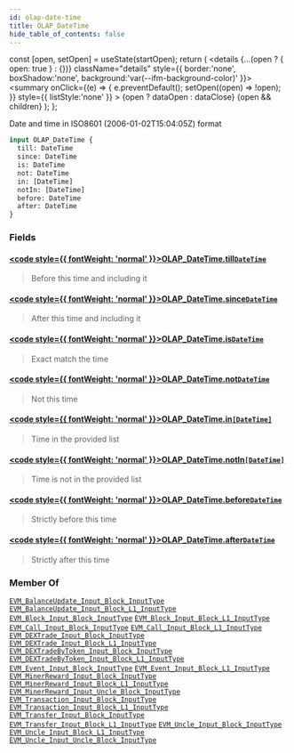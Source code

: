 ```yaml
---
id: olap-date-time
title: OLAP_DateTime
hide_table_of_contents: false
---
```







  const [open, setOpen] = useState(startOpen);
  return (
    <details {...(open ? { open: true } : {})} className="details" style={{ border:'none', boxShadow:'none', background:'var(--ifm-background-color)' }}>
      <summary
        onClick={(e) => {
          e.preventDefault();
          setOpen((open) => !open);
        }}
        style={{ listStyle:'none' }}
      >
      {open ? dataOpen : dataClose}
      </summary>
      {open && children}
    </details>
  );
};










Date and time in ISO8601 (2006-01-02T15:04:05Z) format


```graphql
input OLAP_DateTime {
  till: DateTime
  since: DateTime
  is: DateTime
  not: DateTime
  in: [DateTime]
  notIn: [DateTime]
  before: DateTime
  after: DateTime
}
```




### Fields

#### [<code style={{ fontWeight: 'normal' }}>OLAP_DateTime.<b>till</b></code>](#)<Bullet />[`DateTime`](/docs/graphql-reference/scalars/date-time) <Badge class="badge badge--secondary" text="scalar"/> 
> 
> 
> Before this time and including it
> 

#### [<code style={{ fontWeight: 'normal' }}>OLAP_DateTime.<b>since</b></code>](#)<Bullet />[`DateTime`](/docs/graphql-reference/scalars/date-time) <Badge class="badge badge--secondary" text="scalar"/> 
> 
> 
> After this time and including it
> 

#### [<code style={{ fontWeight: 'normal' }}>OLAP_DateTime.<b>is</b></code>](#)<Bullet />[`DateTime`](/docs/graphql-reference/scalars/date-time) <Badge class="badge badge--secondary" text="scalar"/> 
> 
> 
> Exact match the time
> 

#### [<code style={{ fontWeight: 'normal' }}>OLAP_DateTime.<b>not</b></code>](#)<Bullet />[`DateTime`](/docs/graphql-reference/scalars/date-time) <Badge class="badge badge--secondary" text="scalar"/> 
> 
> 
> Not this time
> 

#### [<code style={{ fontWeight: 'normal' }}>OLAP_DateTime.<b>in</b></code>](#)<Bullet />[`[DateTime]`](/docs/graphql-reference/scalars/date-time) <Badge class="badge badge--secondary" text="list"/> <Badge class="badge badge--secondary" text="scalar"/> 
> 
> 
> Time in the provided list
> 

#### [<code style={{ fontWeight: 'normal' }}>OLAP_DateTime.<b>notIn</b></code>](#)<Bullet />[`[DateTime]`](/docs/graphql-reference/scalars/date-time) <Badge class="badge badge--secondary" text="list"/> <Badge class="badge badge--secondary" text="scalar"/> 
> 
> 
> Time is not in the provided list
> 

#### [<code style={{ fontWeight: 'normal' }}>OLAP_DateTime.<b>before</b></code>](#)<Bullet />[`DateTime`](/docs/graphql-reference/scalars/date-time) <Badge class="badge badge--secondary" text="scalar"/> 
> 
> 
> Strictly before this time
> 

#### [<code style={{ fontWeight: 'normal' }}>OLAP_DateTime.<b>after</b></code>](#)<Bullet />[`DateTime`](/docs/graphql-reference/scalars/date-time) <Badge class="badge badge--secondary" text="scalar"/> 
> 
> 
> Strictly after this time
> 



### Member Of

[`EVM_BalanceUpdate_Input_Block_InputType`](/docs/graphql-reference/inputs/evm-balance-update-input-block-input-type)  <Badge class="badge badge--secondary" text="input"/><Bullet />[`EVM_BalanceUpdate_Input_Block_L1_InputType`](/docs/graphql-reference/inputs/evm-balance-update-input-block-l1-input-type)  <Badge class="badge badge--secondary" text="input"/><Bullet />[`EVM_Block_Input_Block_InputType`](/docs/graphql-reference/inputs/evm-block-input-block-input-type)  <Badge class="badge badge--secondary" text="input"/><Bullet />[`EVM_Block_Input_Block_L1_InputType`](/docs/graphql-reference/inputs/evm-block-input-block-l1-input-type)  <Badge class="badge badge--secondary" text="input"/><Bullet />[`EVM_Call_Input_Block_InputType`](/docs/graphql-reference/inputs/evm-call-input-block-input-type)  <Badge class="badge badge--secondary" text="input"/><Bullet />[`EVM_Call_Input_Block_L1_InputType`](/docs/graphql-reference/inputs/evm-call-input-block-l1-input-type)  <Badge class="badge badge--secondary" text="input"/><Bullet />[`EVM_DEXTrade_Input_Block_InputType`](/docs/graphql-reference/inputs/evm-dextrade-input-block-input-type)  <Badge class="badge badge--secondary" text="input"/><Bullet />[`EVM_DEXTrade_Input_Block_L1_InputType`](/docs/graphql-reference/inputs/evm-dextrade-input-block-l1-input-type)  <Badge class="badge badge--secondary" text="input"/><Bullet />[`EVM_DEXTradeByToken_Input_Block_InputType`](/docs/graphql-reference/inputs/evm-dextrade-by-token-input-block-input-type)  <Badge class="badge badge--secondary" text="input"/><Bullet />[`EVM_DEXTradeByToken_Input_Block_L1_InputType`](/docs/graphql-reference/inputs/evm-dextrade-by-token-input-block-l1-input-type)  <Badge class="badge badge--secondary" text="input"/><Bullet />[`EVM_Event_Input_Block_InputType`](/docs/graphql-reference/inputs/evm-event-input-block-input-type)  <Badge class="badge badge--secondary" text="input"/><Bullet />[`EVM_Event_Input_Block_L1_InputType`](/docs/graphql-reference/inputs/evm-event-input-block-l1-input-type)  <Badge class="badge badge--secondary" text="input"/><Bullet />[`EVM_MinerReward_Input_Block_InputType`](/docs/graphql-reference/inputs/evm-miner-reward-input-block-input-type)  <Badge class="badge badge--secondary" text="input"/><Bullet />[`EVM_MinerReward_Input_Block_L1_InputType`](/docs/graphql-reference/inputs/evm-miner-reward-input-block-l1-input-type)  <Badge class="badge badge--secondary" text="input"/><Bullet />[`EVM_MinerReward_Input_Uncle_Block_InputType`](/docs/graphql-reference/inputs/evm-miner-reward-input-uncle-block-input-type)  <Badge class="badge badge--secondary" text="input"/><Bullet />[`EVM_Transaction_Input_Block_InputType`](/docs/graphql-reference/inputs/evm-transaction-input-block-input-type)  <Badge class="badge badge--secondary" text="input"/><Bullet />[`EVM_Transaction_Input_Block_L1_InputType`](/docs/graphql-reference/inputs/evm-transaction-input-block-l1-input-type)  <Badge class="badge badge--secondary" text="input"/><Bullet />[`EVM_Transfer_Input_Block_InputType`](/docs/graphql-reference/inputs/evm-transfer-input-block-input-type)  <Badge class="badge badge--secondary" text="input"/><Bullet />[`EVM_Transfer_Input_Block_L1_InputType`](/docs/graphql-reference/inputs/evm-transfer-input-block-l1-input-type)  <Badge class="badge badge--secondary" text="input"/><Bullet />[`EVM_Uncle_Input_Block_InputType`](/docs/graphql-reference/inputs/evm-uncle-input-block-input-type)  <Badge class="badge badge--secondary" text="input"/><Bullet />[`EVM_Uncle_Input_Block_L1_InputType`](/docs/graphql-reference/inputs/evm-uncle-input-block-l1-input-type)  <Badge class="badge badge--secondary" text="input"/><Bullet />[`EVM_Uncle_Input_Uncle_Block_InputType`](/docs/graphql-reference/inputs/evm-uncle-input-uncle-block-input-type)  <Badge class="badge badge--secondary" text="input"/>

